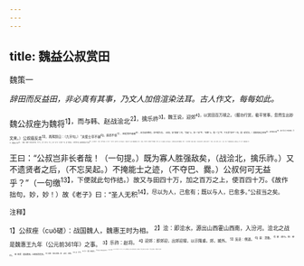 ```yaml
---
---
---
```

title: 魏益公叔赏田
---



魏策一

*辞田而反益田，非必真有其事，乃文人加倍渲染法耳。古人作文，每每如此。*

魏公叔痤为魏将<sup>1】，而与韩、赵战浍北<sup>2】，擒乐祚<sup>3】。魏王说，迎郊<sup>4】，以赏田百万禄之。（据功行赏，极平常事，忽然生出妙文来。）公叔痤反走<sup>5】，再拜辞曰：（九字句。）“夫使士卒不崩<sup>6】，直而不倚<sup>7】，栋挠而不避者<sup>8】，此吴起余教也，臣不能为也。（此段，加“直面”二句，“吴起”上，多一“此”字，“余教”上，省一“之”字，下又添“臣不”一句，是一样文法。）前脉地形之险阻<sup>9】，决利害之备<sup>10】，使三军之士不迷惑者，巴宁、爨襄之力也<sup>11】。（此段，“前脉”二句在“使”字前，“巴宁”上，省一“此”字。“力”上，多一“之”字，与“臣不”一句，是一样文法。）悬赏罚于前，使民昭然信之于后者<sup>12】，王之明法也。（此段，“使”字居中，以“于前”、“于后”字，如对不对，是一样文法。）见敌之可也，鼓之不敢怠倦者，臣也。（此段，无“使”字，却两用“也”字押脚，“臣也”二字，比上最省，是一样文法。）王特为臣之右手不倦赏臣，何也？（“右手不倦”。奇妙，奇妙！）若以臣之有功，臣何力之有乎？”（赏之，曰功。自称，曰力。）王曰：“善。”于是索吴起之后，赐之田二十万。巴宁、爨襄田各十万。

王曰：“公叔岂非长者哉！（一句提。）既为寡人胜强敌矣，（战浍北，擒乐祚。）又不遗贤者之后，（不忘吴起。）不掩能士之迹，（不夺巴、爨。）公叔何可无益乎？”（一句缴<sup>13】，下便就此句作结。）故又与田四十万，加之百万之上，使百四十万。《故作拙句，妙，妙！）故《老子》曰：“圣人无积<sup>14】，尽以为人，己愈有；既以与人，已愈多。”公叔当之矣。

<sup>注释】

<sup>1】公叔痤（cuō磋）：战国魏人，魏惠王时为相。
<sup>2】浍：即浍水，源出山西霍山西南，入汾河。浍北之战是魏惠王九年（公元前361年）之事。
<sup>3】乐祚：赵将。
<sup>4】迎郊：即郊迎，出郊迎接，以示隆重。郊，城外。
<sup>5】反走：倒退。
<sup>6】崩：溃散。
<sup>7】直：直行。倚：邪行。
<sup>8】栋挠：屋梁脆弱。比喻形势危急。
<sup>9】前脉：事先观察。脉：凝视，观察。
<sup>10】决：开导。
<sup>11】巴宁、爨襄：魏国能士。
<sup>12】昭然：明明白白的样子。
<sup>13】缴：扭转。
<sup>14】“圣人无积”五句：见《老子》八十一章，文字略有出入。意为圣人没有什么保留，尽全力帮助人，他自己反更充足；把一切给与人，他自己反更丰富。（引任继愈《老子新译》）